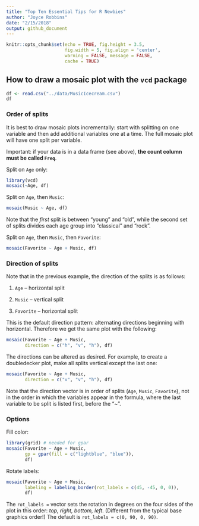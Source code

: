 ```yaml
---
title: "Top Ten Essential Tips for R Newbies"
author: "Joyce Robbins"
date: "2/15/2018"
output: github_document
---
```


```r
knitr::opts_chunk$set(echo = TRUE, fig.height = 3.5,
                      fig.width = 5, fig.align = 'center',
                      warning = FALSE, message = FALSE,
                      cache = TRUE)
```

## How to draw a mosaic plot with the `vcd` package

```r
df <- read.csv("../data/MusicIcecream.csv")
df
```

### Order of splits

It is best to draw mosaic plots incrementally: start with splitting on one variable and then add additional variables one at a time.  The full mosaic plot will have one split per variable.

Important: if your data is in a data frame (see above), **the count column must be called `Freq`**. 

Split on `Age` only:

```r
library(vcd)
mosaic(~Age, df)
```

Split on `Age`, then `Music`:

```r
mosaic(Music ~ Age, df)
```

Note that the *first* split is between "young" and "old", while the second set of splits divides each age group into "classical" and "rock".

Split on `Age`, then `Music`, then `Favorite`:

```r
mosaic(Favorite ~ Age + Music, df)
```

### Direction of splits

Note that in the previous example, the direction of the splits is as follows:

1. `Age` -- horizontal split

2. `Music` -- vertical split

3. `Favorite` -- horizontal split

This is the default direction pattern: alternating directions beginning with horizontal. Therefore we get the same plot with the following:

```r
mosaic(Favorite ~ Age + Music, 
       direction = c("h", "v", "h"), df)
```

The directions can be altered as desired.  For example, to create a doubledecker plot, make all splits vertical except the last one:

```r
mosaic(Favorite ~ Age + Music,
       direction = c("v", "v", "h"), df)
```

Note that the direction vector is in order of splits (`Age`, `Music`, `Favorite`), not in the order in which the variables appear in the formula, where the last variable to be split is listed first, before the "~".

### Options

Fill color:

```r
library(grid) # needed for gpar
mosaic(Favorite ~ Age + Music, 
       gp = gpar(fill = c("lightblue", "blue")),
       df)
```

Rotate labels:

```r
mosaic(Favorite ~ Age + Music, 
       labeling = labeling_border(rot_labels = c(45, -45, 0, 0)),
       df)
```

The `rot_labels = ` vector sets the rotation in degrees on the four sides of the plot in this order: *top, right, bottom, left*. (Different from the typical base graphics order!) The default is `rot_labels = c(0, 90, 0, 90)`.
